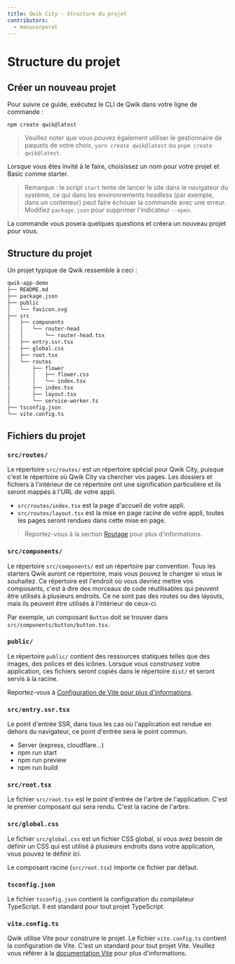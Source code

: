```yaml
---
title: Qwik City - Structure du projet
contributors:
  - manucorporat
---
```


# Structure du projet

## Créer un nouveau projet

Pour suivre ce guide, exécutez le CLI de Qwik dans votre ligne de commande :

```shell
npm create qwik@latest
```

> Veuillez noter que vous pouvez également utiliser le gestionnaire de paquets de votre choix, `yarn create qwik@latest` ou `pnpm create qwik@latest`.

Lorsque vous êtes invité à le faire, choisissez un nom pour votre projet et Basic comme starter.

> Remarque : le script `start` tente de lancer le site dans le navigateur du système,
> ce qui dans les environnements headless (par exemple, dans un conteneur)
> peut faire échouer la commande avec une erreur.
> Modifiez `package.json` pour supprimer l'indicateur `--open`.

La commande vous posera quelques questions et créera un nouveau projet pour vous.

## Structure du projet

Un projet typique de Qwik ressemble à ceci :

```bash
qwik-app-demo
├── README.md
├── package.json
├── public
│   └── favicon.svg
├── src
│   ├── components
│   │   └── router-head
│   │       └── router-head.tsx
│   ├── entry.ssr.tsx
│   ├── global.css
│   ├── root.tsx
│   └── routes
│       ├── flower
│       │   ├── flower.css
│       │   └── index.tsx
│       ├── index.tsx
│       ├── layout.tsx
│       └── service-worker.ts
├── tsconfig.json
└── vite.config.ts
```

## Fichiers du projet

### `src/routes/`

Le répertoire `src/routes/` est un répertoire spécial pour Qwik City, puisque c'est le répertoire où Qwik City va chercher vos pages. Les dossiers et fichiers à l'intérieur de ce répertoire ont une signification particulière et ils seront mappés à l'URL de votre appli.

- `src/routes/index.tsx` est la page d'accueil de votre appli.
- `src/routes/layout.tsx` est la mise en page racine de votre appli, toutes les pages seront rendues dans cette mise en page.

> Reportez-vous à la section [Routage](/qwikcity/routing) pour plus d'informations.

### `src/components/`

Le répertoire `src/components/` est un répertoire par convention. Tous les starters Qwik auront ce répertoire, mais vous pouvez le changer si vous le souhaitez. Ce répertoire est l'endroit où vous devriez mettre vos composants, c'est à dire des morceaux de code réutilisables qui peuvent être utilisés à plusieurs endroits. Ce ne sont pas des routes ou des layouts, mais ils peuvent être utilisés à l'intérieur de ceux-ci.

Par exemple, un composant `Button` doit se trouver dans `src/components/button/button.tsx`.

### `public/`

Le répertoire `public/` contient des ressources statiques telles que des images, des polices et des icônes. Lorsque vous construisez votre application, ces fichiers seront copiés dans le répertoire `dist/` et seront servis à la racine.

Reportez-vous à [Configuration de Vite pour plus d'informations](https://vitejs.dev/guide/build.html#public-base-path).

### `src/entry.ssr.tsx`

Le point d'entrée SSR, dans tous les cas où l'application est rendue en dehors du navigateur, ce point d'entrée sera le point commun.

- Server (express, cloudflare...)
- npm run start
- npm run preview
- npm run build

### `src/root.tsx`

Le fichier `src/root.tsx` est le point d'entrée de l'arbre de l'application. C'est le premier composant qui sera rendu. C'est la racine de l'arbre.

### `src/global.css`

Le fichier `src/global.css` est un fichier CSS global, si vous avez besoin de définir un CSS qui est utilisé à plusieurs endroits dans votre application, vous pouvez le définir ici.

Le composant racine (`src/root.tsx`) importe ce fichier par défaut.

### `tsconfig.json`

Le fichier `tsconfig.json` contient la configuration du compilateur TypeScript. Il est standard pour tout projet TypeScript.

### `vite.config.ts`

Qwik utilise Vite pour construire le projet. Le fichier `vite.config.ts` contient la configuration de Vite. C'est un standard pour tout projet Vite. Veuillez vous référer à la [documentation Vite](https://vitejs.dev/config/) pour plus d'informations.
